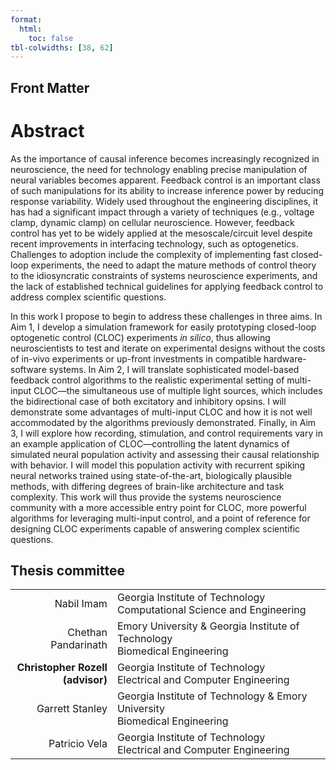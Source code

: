 ```yaml
---
format:
  html:
    toc: false
tbl-colwidths: [38, 62]
---
```

::: {.hidden}
# Front Matter {.unnumbered}
:::

# Abstract
As the importance of causal inference becomes increasingly recognized in neuroscience, the need for technology enabling precise manipulation of neural variables becomes apparent.
Feedback control is an important class of such manipulations for its ability to increase inference power by reducing response variability.
Widely used throughout the engineering disciplines, it has had a significant impact through a variety of techniques (e.g., voltage clamp, dynamic clamp) on cellular neuroscience.
However, feedback control has yet to be widely applied at the mesoscale/circuit level despite recent improvements in interfacing technology, such as optogenetics.
Challenges to adoption include the complexity of implementing fast closed-loop experiments, the need to adapt the mature methods of control theory to the idiosyncratic constraints of systems neuroscience experiments, and the lack of established technical guidelines for applying feedback control to address complex scientific questions.

In this work I propose to begin to address these challenges in three aims.
In Aim 1, I develop a simulation framework for easily prototyping closed-loop optogenetic control (CLOC) experiments *in silico*, thus allowing neuroscientists to test and iterate on experimental designs without the costs of in-vivo experiments or up-front investments in compatible hardware-software systems.
In Aim 2, I will translate sophisticated model-based feedback control algorithms to the realistic experimental setting of multi-input CLOC---the simultaneous use of multiple light sources, which includes the bidirectional case of both excitatory and inhibitory opsins.
I will demonstrate some advantages of multi-input CLOC and how it is not well accommodated by the algorithms previously demonstrated.
Finally, in Aim 3, I will explore how recording, stimulation, and control requirements vary in an example application of CLOC—controlling the latent dynamics of simulated neural population activity and assessing their causal relationship with behavior.
I will model this population activity with recurrent spiking neural networks trained using state-of-the-art, biologically plausible methods, with differing degrees of brain-like architecture and task complexity.
This work will thus provide the systems neuroscience community with a more accessible entry point for CLOC, more powerful algorithms for leveraging multi-input control, and a point of reference for designing CLOC experiments capable of answering complex scientific questions.

## Thesis committee {.unnumbered}

+------------------------:+:-----------------------------------------------------+
|    Nabil Imam           | Georgia Institute of Technology \                    |
|                         | Computational Science and Engineering                |
+-------------------------+------------------------------------------------------+
|    Chethan Pandarinath  | Emory University & Georgia Institute of Technology \ |
|                         | Biomedical Engineering                               |
+-------------------------+------------------------------------------------------+
|  **Christopher Rozell** | Georgia Institute of Technology \                    |
|     **(advisor)**       | Electrical and Computer Engineering                  |
+-------------------------+------------------------------------------------------+
|   Garrett Stanley       | Georgia Institute of Technology & Emory University \ |
|                         | Biomedical Engineering                               |
+-------------------------+------------------------------------------------------+
|   Patricio Vela         | Georgia Institute of Technology \                    |
|                         | Electrical and Computer Engineering                  |
+-------------------------+------------------------------------------------------+
